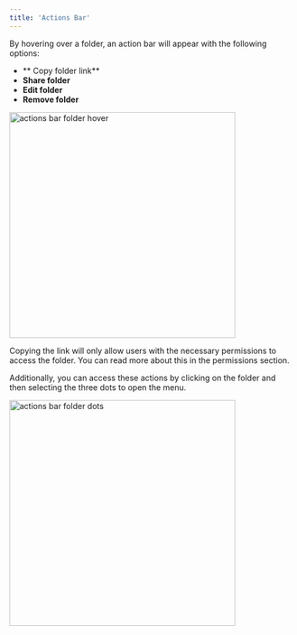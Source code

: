 ```yaml
---
title: 'Actions Bar'
---
```

By hovering over a folder, an action bar will appear with the following options:

- ** Copy folder link**
- **Share folder**
- **Edit folder**
- **Remove folder**

<img src="/images/actions_bar_folder_hover.png" 
   alt = "actions bar folder hover"
   width="400" />

   <Note>Copying the link will only allow users with the necessary permissions to access the folder. You can read more about this in the permissions section.</Note>

   Additionally, you can access these actions by clicking on the folder and then selecting the three dots to open the menu.

   <img src="/images/actions_bar_folder_dots.png" 
   alt = "actions bar folder dots"
   width="400" />